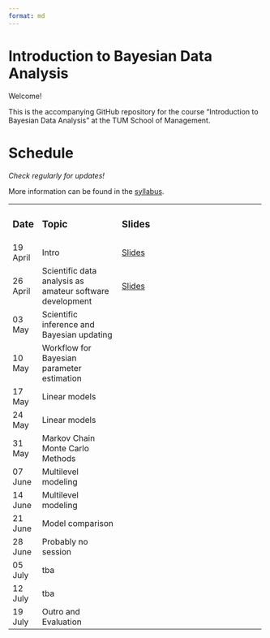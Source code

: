 ```yaml
---
format: md
---
```


# Introduction to Bayesian Data Analysis

Welcome!

This is the accompanying GitHub repository for the course "Introduction to Bayesian Data Analysis" at the TUM School of Management.

# Schedule

*Check regularly for updates!*

More information can be found in the [syllabus](https://github.com/linushof/BayesIntro/blob/main/syllabus/syllabus.md).

+------------+----------------------------------------------------------+----------------------------------------------------------------------------------------------------------+
| ### Date   | ### Topic                                                | ### Slides                                                                                               |
+------------+----------------------------------------------------------+----------------------------------------------------------------------------------------------------------+
| 19 April   | Intro                                                    | [Slides](https://www.moodle.tum.de/pluginfile.php/4521598/mod_resource/content/1/session_1_intro.pdf)    |
+------------+----------------------------------------------------------+----------------------------------------------------------------------------------------------------------+
| 26 April   | Scientific data analysis as amateur software development | [Slides](https://www.moodle.tum.de/pluginfile.php/4527976/mod_resource/content/1/session_2_software.pdf) |
+------------+----------------------------------------------------------+----------------------------------------------------------------------------------------------------------+
| 03 May     | Scientific inference and Bayesian updating               |                                                                                                          |
+------------+----------------------------------------------------------+----------------------------------------------------------------------------------------------------------+
| 10 May     | Workflow for Bayesian parameter estimation               |                                                                                                          |
+------------+----------------------------------------------------------+----------------------------------------------------------------------------------------------------------+
| 17 May     | Linear models                                            |                                                                                                          |
+------------+----------------------------------------------------------+----------------------------------------------------------------------------------------------------------+
| 24 May     | Linear models                                            |                                                                                                          |
+------------+----------------------------------------------------------+----------------------------------------------------------------------------------------------------------+
| 31 May     | Markov Chain Monte Carlo Methods                         |                                                                                                          |
+------------+----------------------------------------------------------+----------------------------------------------------------------------------------------------------------+
| 07 June    | Multilevel modeling                                      |                                                                                                          |
+------------+----------------------------------------------------------+----------------------------------------------------------------------------------------------------------+
| 14 June    | Multilevel modeling                                      |                                                                                                          |
+------------+----------------------------------------------------------+----------------------------------------------------------------------------------------------------------+
| 21 June    | Model comparison                                         |                                                                                                          |
+------------+----------------------------------------------------------+----------------------------------------------------------------------------------------------------------+
| 28 June    | Probably no session                                      |                                                                                                          |
+------------+----------------------------------------------------------+----------------------------------------------------------------------------------------------------------+
| 05 July    | tba                                                      |                                                                                                          |
+------------+----------------------------------------------------------+----------------------------------------------------------------------------------------------------------+
| 12 July    | tba                                                      |                                                                                                          |
+------------+----------------------------------------------------------+----------------------------------------------------------------------------------------------------------+
| 19 July    | Outro and Evaluation                                     |                                                                                                          |
+------------+----------------------------------------------------------+----------------------------------------------------------------------------------------------------------+
